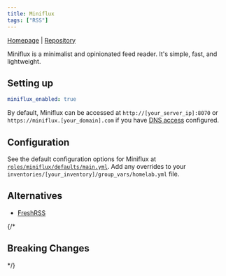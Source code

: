 ```yaml
---
title: Miniflux
tags: ["RSS"]
---
```



[Homepage](https://miniflux.app/) |
[Repository](https://github.com/miniflux/v2)

<Tags tags={frontmatter.tags} />

Miniflux is a minimalist and opinionated feed reader. It's simple, fast, and lightweight.

## Setting up

```yaml title="inventories/homelab/group_vars/homelab.yml"
miniflux_enabled: true
```

By default, Miniflux can be accessed at `http://[your_server_ip]:8070` or `https://miniflux.[your_domain].com` if you have [DNS access](../guides/dns-access) configured.

## Configuration

See the default configuration options for Miniflux at [`roles/miniflux/defaults/main.yml`](https://github.com/Dylancyclone/ansible-homelab-orchestration/blob/main/roles/miniflux/defaults/main.yml).
Add any overrides to your `inventories/[your_inventory]/group_vars/homelab.yml` file.

## Alternatives

- [FreshRSS](./freshrss)

{/* 

## Breaking Changes

*/}